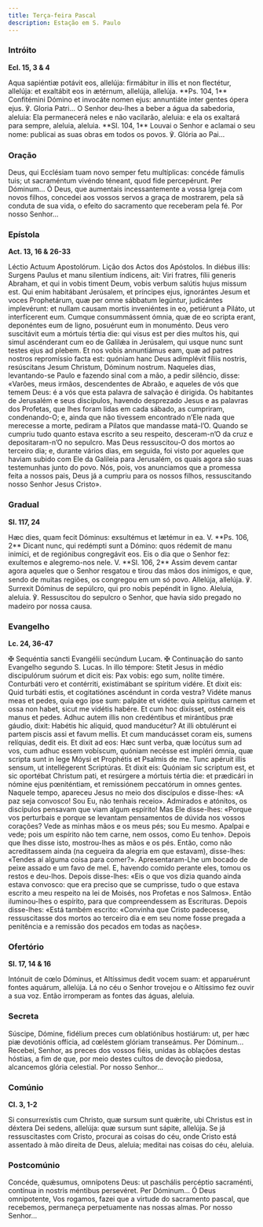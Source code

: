 ```yaml
---
title: Terça-feira Pascal
description: Estação em S. Paulo
---
```


### Intróito

**Ecl. 15, 3 & 4**

<div class="side-by-side not-content">
  <span>
    Aqua sapiéntiæ potávit eos, allelúja: firmábitur in illis et non flectétur,
    allelúja: et exaltábit eos in ætérnum, allelúja, allelúja. **Ps. 104, 1**
    Confitémini Dómino et invocáte nomen ejus: annuntiáte inter gentes ópera
    ejus. ℣. Gloria Patri...
  </span>
  <span>
    O Senhor deu-lhes a beber a água da sabedoria, aleluia: Ela permanecerá
    neles e não vacilarão, aleluia: e ela os exaltará para sempre, aleluia,
    aleluia. **Sl. 104, 1** Louvai o Senhor e aclamai o seu nome: publicai as
    suas obras em todos os povos. ℣. Glória ao Pai...
  </span>
</div>

### Oração

<div class="side-by-side not-content">
  <span>
    Deus, qui Ecclésiam tuam novo semper fetu multíplicas: concéde fámulis tuis;
    ut sacraméntum vivéndo téneant, quod fide percepérunt. Per Dóminum...
  </span>
  <span>
    Ó Deus, que aumentais incessantemente a vossa Igreja com novos filhos,
    concedei aos vossos servos a graça de mostrarem, pela sã conduta de sua
    vida, o efeito do sacramento que receberam pela fé. Por nosso Senhor...
  </span>
</div>

### Epístola

**Act. 13, 16 & 26-33**

<div class="side-by-side not-content">
  <span>Léctio Actuum Apostolórum.</span>
  <span>Lição dos Actos dos Apóstolos.</span>
  <span>
    In diébus illis: Surgens Paulus et manu silentium índicens, ait: Viri
    fratres, fílii generis Abraham, et qui in vobis timent Deum, vobis verbum
    salútis hujus missum est. Qui enim habitábant Jerúsalem, et príncipes ejus,
    ignorántes Jesum et voces Prophetárum, quæ per omne sábbatum legúntur,
    judicántes implevérunt: et nullam causam mortis inveniéntes in eo, petiérunt
    a Piláto, ut interfícerent eum. Cumque consummássent ómnia, quæ de eo
    scripta erant, deponéntes eum de ligno, posuérunt eum in monuménto. Deus
    vero suscitávit eum a mórtuis tértia die: qui visus est per dies multos his,
    qui simul ascénderant cum eo de Galilǽa in Jerúsalem, qui usque nunc sunt
    testes ejus ad plebem. Et nos vobis annuntiámus eam, quæ ad patres nostros
    repromíssio facta est: quóniam hanc Deus adimplévit fíliis nostris,
    resúscitans Jesum Christum, Dóminum nostrum.
  </span>
  <span>
    Naqueles dias, levantando-se Paulo e fazendo sinal com a mão, a pedir
    silêncio, disse: «Varões, meus irmãos, descendentes de Abraão, e aqueles de
    vós que temem Deus: é a vós que esta palavra de salvação é dirigida. Os
    habitantes de Jerusalém e seus discípulos, havendo desprezado Jesus e as
    palavras dos Profetas, que lhes foram lidas em cada sábado, as cumpriram,
    condenando-O; e, ainda que não tivessem encontrado n’Ele nada que merecesse
    a morte, pediram a Pilatos que mandasse matá-l’O. Quando se cumpriu tudo
    quanto estava escrito a seu respeito, desceram-n’O da cruz e depositaram-n’O
    no sepulcro. Mas Deus ressuscitou-O dos mortos ao terceiro dia; e, durante
    vários dias, em seguida, foi visto por aqueles que haviam subido com Ele da
    Galileia para Jerusalém, os quais agora são suas testemunhas junto do povo.
    Nós, pois, vos anunciamos que a promessa feita a nossos pais, Deus já a
    cumpriu para os nossos filhos, ressuscitando nosso Senhor Jesus Cristo».
  </span>
</div>

### Gradual

**Sl. 117, 24**

<div class="side-by-side not-content">
  <span>
    Hæc dies, quam fecit Dóminus: exsultémus et lætémur in ea. V. **Ps. 106, 2**
    Dicant nunc, qui redémpti sunt a Dómino: quos rédemit de manu inimíci, et de
    regiónibus congregávit eos.
  </span>
  <span>
    Eis o dia que o Senhor fez: exultemos e alegremo-nos nele. V. **Sl. 106, 2**
    Assim devem cantar agora aqueles que o Senhor resgatou e tirou das mãos dos
    inimigos, e que, sendo de muitas regiões, os congregou em um só povo.
  </span>
  <span>
    Allelúja, allelúja. ℣. Surrexit Dóminus de sepúlcro, qui pro nobis pepéndit
    in ligno.
  </span>
  <span>
    Aleluia, aleluia. ℣. Ressuscitou do sepulcro o Senhor, que havia sido
    pregado no madeiro por nossa causa.
  </span>
</div>

### Evangelho

**Lc. 24, 36-47**

<div class="side-by-side not-content">
  <span>
    <span class="text-red-500">✠</span> Sequéntia sancti Evangélii secúndum
    Lucam.
  </span>
  <span>
    <span class="text-red-500">✠</span> Continuação do santo Evangelho segundo
    S. Lucas.
  </span>
  <span>
    In illo témpore: Stetit Jesus in médio discipulórum suórum et dicit eis: Pax
    vobis: ego sum, nolíte timére. Conturbáti vero et contérriti, existimábant
    se spíritum vidére. Et dixit eis: Quid turbáti estis, et cogitatiónes
    ascéndunt in corda vestra? Vidéte manus meas et pedes, quia ego ipse sum:
    palpáte et vidéte: quia spíritus carnem et ossa non habet, sicut me vidétis
    habére. Et cum hoc dixísset, osténdit eis manus et pedes. Adhuc autem illis
    non credéntibus et mirántibus præ gáudio, dixit: Habétis hic aliquid, quod
    manducétur? At illi obtulérunt ei partem piscis assi et favum mellis. Et cum
    manducásset coram eis, sumens relíquias, dedit eis. Et dixit ad eos: Hæc
    sunt verba, quæ locútus sum ad vos, cum adhuc essem vobíscum, quóniam
    necésse est impléri ómnia, quæ scripta sunt in lege Móysi et Prophétis et
    Psalmis de me. Tunc apéruit illis sensum, ut intellégerent Scriptúras. Et
    dixit eis: Quóniam sic scriptum est, et sic oportébat Christum pati, et
    resúrgere a mórtuis tértia die: et prædicári in nómine ejus pœniténtiam, et
    remissiónem peccatórum in omnes gentes.
  </span>
  <span>
    Naquele tempo, apareceu Jesus no meio dos discípulos e disse-lhes: «A paz
    seja convosco! Sou Eu, não tenhais receio». Admirados e atónitos, os
    discípulos pensavam que viam algum espírito! Mas Ele disse-lhes: «Porque vos
    perturbais e porque se levantam pensamentos de dúvida nos vossos corações?
    Vede as minhas mãos e os meus pés; sou Eu mesmo. Apalpai e vede; pois um
    espírito não tem carne, nem ossos, como Eu tenho». Depois que lhes disse
    isto, mostrou-lhes as mãos e os pés. Então, como não acreditassem ainda (na
    cegueira da alegria em que estavam), disse-lhes: «Tendes aí alguma coisa
    para comer?». Apresentaram-Lhe um bocado de peixe assado e um favo de mel.
    E, havendo comido perante eles, tomou os restos e deu-lhos. Depois
    disse-lhes: «Eis o que vos dizia quando ainda estava convosco: que era
    preciso que se cumprisse, tudo o que estava escrito a meu respeito na lei de
    Moisés, nos Profetas e nos Salmos». Então iluminou-lhes o espírito, para que
    compreendessem as Escrituras. Depois disse-lhes: «Está também escrito:
    «Convinha que Cristo padecesse, ressuscitasse dos mortos ao terceiro dia e
    em seu nome fosse pregada a penitência e a remissão dos pecados em todas as
    nações».
  </span>
</div>

### Ofertório

**Sl. 17, 14 & 16**

<div class="side-by-side not-content">
  <span>
    Intónuit de cœlo Dóminus, et Altíssimus dedit vocem suam: et apparuérunt
    fontes aquárum, allelúja.
  </span>
  <span>
    Lá no céu o Senhor trovejou e o Altíssimo fez ouvir a sua voz. Então
    irromperam as fontes das águas, aleluia.
  </span>
</div>

### Secreta

<div class="side-by-side not-content">
  <span>
    Súscipe, Dómine, fidélium preces cum oblatiónibus hostiárum: ut, per hæc piæ
    devotiónis offícia, ad cœléstem glóriam transeámus. Per Dóminum...
  </span>
  <span>
    Recebei, Senhor, as preces dos vossos fiéis, unidas às oblações destas
    hóstias, a fim de que, por meio destes cultos de devoção piedosa, alcancemos
    glória celestial. Por nosso Senhor...
  </span>
</div>

### Comúnio

**Cl. 3, 1-2**

<div class="side-by-side not-content">
  <span>
    Si consurrexístis cum Christo, quæ sursum sunt quǽrite, ubi Christus est in
    déxtera Dei sedens, allelúja: quæ sursum sunt sápite, allelúja.
  </span>
  <span>
    Se já ressuscitastes com Cristo, procurai as coisas do céu, onde Cristo está
    assentado à mão direita de Deus, aleluia; meditai nas coisas do céu,
    aleluia.
  </span>
</div>

### Postcomúnio

<div class="side-by-side not-content">
  <span>
    Concéde, quǽsumus, omnípotens Deus: ut paschális percéptio sacraménti,
    contínua in nostris méntibus persevéret. Per Dóminum...
  </span>
  <span>
    Ó Deus omnipotente, Vos rogamos, fazei que a virtude do sacramento pascal,
    que recebemos, permaneça perpetuamente nas nossas almas. Por nosso Senhor...
  </span>
</div>
